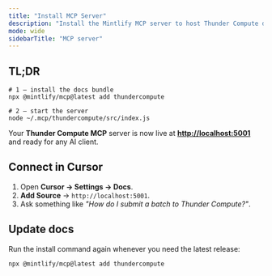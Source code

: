 ```yaml
---
title: "Install MCP Server"
description: "Install the Mintlify MCP server to host Thunder Compute docs locally. Enables AI tools like Cursor to provide instant answers based on documentation."
mode: wide
sidebarTitle: "MCP server"
---
```


## TL;DR

```
# 1 – install the docs bundle
npx @mintlify/mcp@latest add thundercompute

# 2 – start the server
node ~/.mcp/thundercompute/src/index.js
```

Your **Thunder Compute MCP** server is now live at [**http://localhost:5001**](http://localhost:5001) and ready for any AI client.

## Connect in Cursor

1. Open **Cursor → Settings → Docs**.
2. **Add Source** → `http://localhost:5001`.
3. Ask something like _"How do I submit a batch to Thunder Compute?"_.

## Update docs

Run the install command again whenever you need the latest release:

```
npx @mintlify/mcp@latest add thundercompute
```